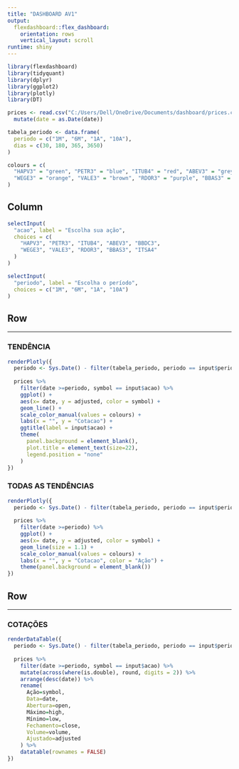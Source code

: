 ```yaml
---
title: "DASHBOARD AV1"
output: 
  flexdashboard::flex_dashboard:
    orientation: rows
    vertical_layout: scroll
runtime: shiny
---
```


```r
library(flexdashboard)
library(tidyquant)
library(dplyr)
library(ggplot2)
library(plotly)
library(DT)

prices <- read.csv("C:/Users/Dell/OneDrive/Documents/dashboard/prices.csv") %>% 
  mutate(date = as.Date(date))

tabela_periodo <- data.frame(
  periodo = c("1M", "6M", "1A", "10A"),
  dias = c(30, 180, 365, 3650)
)

colours = c(
  "HAPV3" = "green", "PETR3" = "blue", "ITUB4" = "red", "ABEV3" = "grey", "BBDC3" = "pink", 
  "WEGE3" = "orange", "VALE3" = "brown", "RDOR3" = "purple", "BBAS3" = "cyan", "ITSA4" = "yellow"
)

```

## Column {.sidebar}

```r
selectInput(
  "acao", label = "Escolha sua ação",
  choices = c(
    "HAPV3", "PETR3", "ITUB4", "ABEV3", "BBDC3", 
    "WEGE3", "VALE3", "RDOR3", "BBAS3", "ITSA4"
  )
)

selectInput(
  "periodo", label = "Escolha o período",
  choices = c("1M", "6M", "1A", "10A")
)

```

## Row {data-width=500}

----------------------------------------------------------------------------

### TENDÊNCIA

```r
renderPlotly({
  periodo <- Sys.Date() - filter(tabela_periodo, periodo == input$periodo)$dias
  
  prices %>% 
    filter(date >=periodo, symbol == input$acao) %>% 
    ggplot() +
    aes(x= date, y = adjusted, color = symbol) +
    geom_line() +
    scale_color_manual(values = colours) +
    labs(x = "", y = "Cotacao") +
    ggtitle(label = input$acao) +
    theme(
      panel.background = element_blank(),
      plot.title = element_text(size=22),
      legend.position = "none"
    )
})
```

### TODAS AS TENDÊNCIAS

```r
renderPlotly({
  periodo <- Sys.Date() - filter(tabela_periodo, periodo == input$periodo)$dias
  
  prices %>% 
    filter(date >=periodo) %>% 
    ggplot() +
    aes(x= date, y = adjusted, color = symbol) +
    geom_line(size = 1.1) +
    scale_color_manual(values = colours) +
    labs(x = "", y = "Cotacao", color = "Ação") +
    theme(panel.background = element_blank())
})
```

## Row {data-width=500}

----------------------------------------------------------------------------

### COTAÇÕES

```r
renderDataTable({
  periodo <- Sys.Date() - filter(tabela_periodo, periodo == input$periodo)$dias
  
  prices %>% 
    filter(date >=periodo, symbol == input$acao) %>% 
    mutate(across(where(is.double), round, digits = 2)) %>% 
    arrange(desc(date)) %>% 
    rename(
      Ação=symbol,
      Data=date,
      Abertura=open,
      Máximo=high,
      Mínimo=low,
      Fechamento=close,
      Volume=volume,
      Ajustado=adjusted
    ) %>% 
    datatable(rownames = FALSE)
})

```
